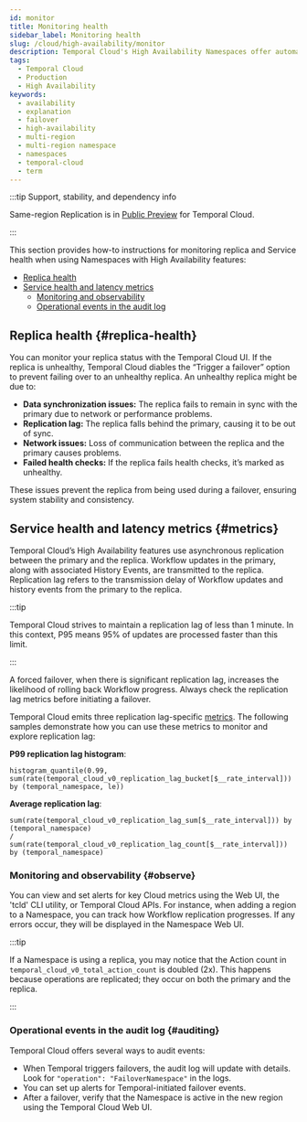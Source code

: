```yaml
---
id: monitor
title: Monitoring health
sidebar_label: Monitoring health
slug: /cloud/high-availability/monitor
description: Temporal Cloud's High Availability Namespaces offer automated failover, synchronized data replication, and high availability for workloads requiring disaster-tolerant deployment and 99.99% uptime.
tags:
  - Temporal Cloud
  - Production
  - High Availability
keywords:
  - availability
  - explanation
  - failover
  - high-availability
  - multi-region
  - multi-region namespace
  - namespaces
  - temporal-cloud
  - term
---
```



:::tip Support, stability, and dependency info

Same-region Replication is in [Public Preview](/evaluate/development-production-features/release-stages#public-preview) for Temporal Cloud.

:::

This section provides how-to instructions for monitoring replica and Service health when using Namespaces with High Availability features:

- [Replica health](#replica-health)
- [Service health and latency metrics](#metrics)
  - [Monitoring and observability](#observe)
  - [Operational events in the audit log](#auditing)

## Replica health {#replica-health}

You can monitor your replica status with the Temporal Cloud UI.
If the replica is unhealthy, Temporal Cloud diables the “Trigger a failover” option to prevent failing over to an unhealthy replica.
An unhealthy replica might be due to:

- **Data synchronization issues:** The replica fails to remain in sync with the primary due to network or performance problems.
- **Replication lag:** The replica falls behind the primary, causing it to be out of sync.
- **Network issues:** Loss of communication between the replica and the primary causes problems.
- **Failed health checks:** If the replica fails health checks, it’s marked as unhealthy.

These issues prevent the replica from being used during a failover, ensuring system stability and consistency.

## Service health and latency metrics {#metrics}

Temporal Cloud’s High Availability features use asynchronous replication between the primary and the replica.
Workflow updates in the primary, along with associated History Events, are transmitted to the replica.
Replication lag refers to the transmission delay of Workflow updates and history events from the primary to the replica.

:::tip

Temporal Cloud strives to maintain a <ToolTipTerm term="P95" tooltip="P95 refers to the 95th percentile of a data set. It identifies values that are greater than or equal to 95% of that set." /> replication lag of less than 1 minute.
In this context, P95 means 95% of updates are processed faster than this limit.

:::

A forced failover, when there is significant replication lag, increases the likelihood of rolling back Workflow progress.
Always check the replication lag metrics before initiating a failover.

Temporal Cloud emits three replication lag-specific [metrics](/production-deployment/cloud/metrics/reference#replication-lag).
The following samples demonstrate how you can use these metrics to monitor and explore replication lag:

**P99 replication lag histogram**:

```
histogram_quantile(0.99, sum(rate(temporal_cloud_v0_replication_lag_bucket[$__rate_interval])) by (temporal_namespace, le))
```

**Average replication lag**:

```
sum(rate(temporal_cloud_v0_replication_lag_sum[$__rate_interval])) by (temporal_namespace)
/
sum(rate(temporal_cloud_v0_replication_lag_count[$__rate_interval])) by (temporal_namespace)
```

### Monitoring and observability {#observe}

You can view and set alerts for key Cloud metrics using the Web UI, the 'tcld' CLI utility, or Temporal Cloud APIs.
For instance, when adding a region to a Namespace, you can track how Workflow replication progresses.
If any errors occur, they will be displayed in the Namespace Web UI.

:::tip

If a Namespace is using a replica, you may notice that the Action count in `temporal_cloud_v0_total_action_count` is doubled (2x).
This happens because operations are replicated; they occur on both the primary and the replica.

:::

### Operational events in the audit log {#auditing}

Temporal Cloud offers several ways to audit events:

- When Temporal triggers failovers, the audit log will update with details.
  Look for `"operation": "FailoverNamespace"` in the logs.
- You can set up alerts for Temporal-initiated failover events.
- After a failover, verify that the Namespace is active in the new region using the Temporal Cloud Web UI.
